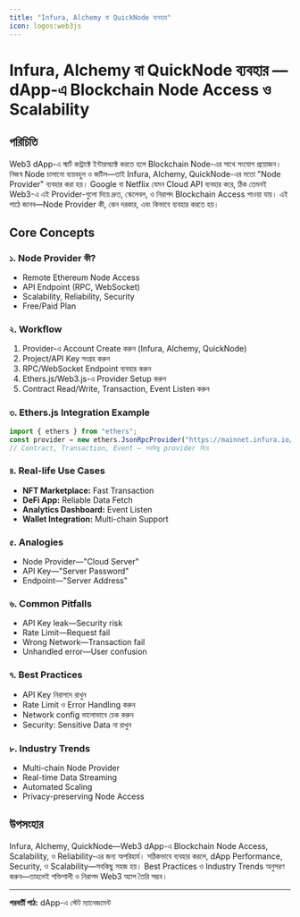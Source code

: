 ```yaml
---
title: "Infura, Alchemy বা QuickNode ব্যবহার"
icon: logos:web3js
---
```


# Infura, Alchemy বা QuickNode ব্যবহার — dApp-এ Blockchain Node Access ও Scalability

## পরিচিতি

Web3 dApp-এ স্মার্ট কন্ট্রাক্টে ইন্টারঅ্যাক্ট করতে হলে Blockchain Node-এর সাথে সংযোগ প্রয়োজন। নিজস্ব Node চালানো ব্যয়বহুল ও জটিল—তাই Infura, Alchemy, QuickNode-এর মতো "Node Provider" ব্যবহার করা হয়। Google বা Netflix যেমন Cloud API ব্যবহার করে, ঠিক তেমনই Web3-এ এই Provider-গুলো দিয়ে দ্রুত, স্কেলেবল, ও নিরাপদ Blockchain Access পাওয়া যায়। এই পাঠে জানব—Node Provider কী, কেন দরকার, এবং কিভাবে ব্যবহার করতে হয়।

## Core Concepts

### ১. Node Provider কী?
- Remote Ethereum Node Access
- API Endpoint (RPC, WebSocket)
- Scalability, Reliability, Security
- Free/Paid Plan

### ২. Workflow
1. Provider-এ Account Create করুন (Infura, Alchemy, QuickNode)
2. Project/API Key সংগ্রহ করুন
3. RPC/WebSocket Endpoint ব্যবহার করুন
4. Ethers.js/Web3.js-এ Provider Setup করুন
5. Contract Read/Write, Transaction, Event Listen করুন

### ৩. Ethers.js Integration Example
```javascript
import { ethers } from "ethers";
const provider = new ethers.JsonRpcProvider("https://mainnet.infura.io/v3/YOUR_KEY");
// Contract, Transaction, Event — সবকিছু provider দিয়ে
```

### ৪. Real-life Use Cases
- **NFT Marketplace:** Fast Transaction
- **DeFi App:** Reliable Data Fetch
- **Analytics Dashboard:** Event Listen
- **Wallet Integration:** Multi-chain Support

### ৫. Analogies
- Node Provider—"Cloud Server"
- API Key—"Server Password"
- Endpoint—"Server Address"

### ৬. Common Pitfalls
- API Key leak—Security risk
- Rate Limit—Request fail
- Wrong Network—Transaction fail
- Unhandled error—User confusion

### ৭. Best Practices
- API Key নিরাপদে রাখুন
- Rate Limit ও Error Handling করুন
- Network config ভালোভাবে চেক করুন
- Security: Sensitive Data না রাখুন

### ৮. Industry Trends
- Multi-chain Node Provider
- Real-time Data Streaming
- Automated Scaling
- Privacy-preserving Node Access

## উপসংহার

Infura, Alchemy, QuickNode—Web3 dApp-এ Blockchain Node Access, Scalability, ও Reliability-এর জন্য অপরিহার্য। সঠিকভাবে ব্যবহার করলে, dApp Performance, Security, ও Scalability—সবকিছু সহজ হয়। Best Practices ও Industry Trends অনুসরণ করুন—তাহলেই শক্তিশালী ও নিরাপদ Web3 অ্যাপ তৈরি সম্ভব।

---

**পরবর্তী পাঠ:** dApp-এ স্টেট ম্যানেজমেন্ট
